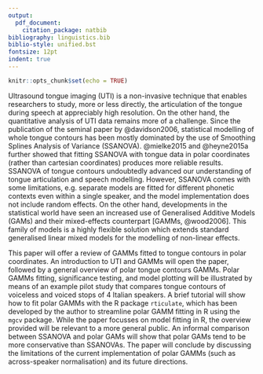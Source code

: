 ```yaml
---
output:
  pdf_document:
    citation_package: natbib
bibliography: linguistics.bib
biblio-style: unified.bst
fontsize: 12pt
indent: true
---
```


```r
knitr::opts_chunk$set(echo = TRUE)
```

\begin{center}
\textbf{Assessing midsaggital tongue contours in polar coordinates using generalised additive (mixed) models}
\end{center}

Ultrasound tongue imaging (UTI) is a non-invasive technique that enables researchers to study, more or less directly, the articulation of the tongue during speech at appreciably high resolution.
On the other hand, the quantitative analysis of UTI data remains more of a challenge.
Since the publication of the seminal paper by @davidson2006, statistical modelling of whole tongue contours has been mostly dominated by the use of Smoothing Splines Analysis of Variance (SSANOVA).
@mielke2015 and @heyne2015a further showed that fitting SSANOVA with tongue data in polar coordinates (rather than cartesian coordinates) produces more reliable results.
SSANOVA of tongue contours undoubtedly advanced our understanding of tongue articulation and speech modelling.
However, SSANOVA comes with some limitations, e.g. separate models are fitted for different phonetic contexts even within a single speaker, and the model implementation does not include random effects.
On the other hand, developments in the statistical world have seen an increased use of Generalised Additive Models (GAMs) and their mixed-effects counterpart [GAMMs, @wood2006].
This family of models is a highly flexible solution which extends standard generalised linear mixed models for the modelling of non-linear effects.

This paper will offer a review of GAMMs fitted to tongue contours in polar coordinates.
An introduction to UTI and GAMMs will open the paper, followed by a general overview of polar tongue contours GAMMs.
Polar GAMMs fitting, significance testing, and model plotting will be illustrated by means of an example pilot study that compares tongue contours of voiceless and voiced stops of 4 Italian speakers.
A brief tutorial will show how to fit polar GAMMs with the R package `rticulate`, which has been developed by the author to streamline polar GAMM fitting in R using the `mgcv` package.
While the paper focusses on model fitting in R, the overview provided will be relevant to a more general public.
An informal comparison between SSANOVA and polar GAMs will show that polar GAMs tend to be more conservative than SSANOVAs.
The paper will conclude by discussing the limitations of the current implementation of polar GAMMs (such as across-speaker normalisation) and its future directions.
